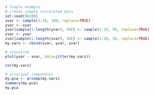 
```r
# Simple example
# create simple correlated data
set.seed(98286)
xvar <- sample(1:10, 100, replace=TRUE)
yvar <- xvar
yvar[sample(1:length(yvar), 50)] <- sample(1:10, 50, replace=TRUE)
zvar <- yvar
zvar[sample(1:length(zvar), 50)] <- sample(1:10, 50, replace=TRUE)
my.vars <- cbind(xvar, yvar, zvar)

# visualize
plot(yvar ~ xvar, data=jitter(my.vars))

cor(my.vars)

# principal components
my.pca <- prcomp(my.vars)
summary(my.pca)
my.pca
```
